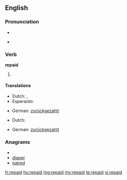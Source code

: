 ==English==

===Pronunciation===
* {{IPA|/ɻiˈpeɪd/}}
* {{audio|En-us-repaid.ogg|Audio (US)}}
*: {{rhymes|eɪd}}

===Verb===
'''repaid'''

# {{past of|[[repay]]}}

====Translations====
{{trans-top|past tense of repay}}
* Dutch: {{t+|nl|de}}, {{t+|nl|den}}
* Esperanto: {{t-|eo|is|xs=Esperanto}}
{{trans-mid}}
* German: [[zurückgezahlt]]
{{trans-bottom}}
{{trans-top|past participle of repay}}
* Dutch: {{t+|nl|ge}}
{{trans-mid}}
* German: [[zurückgezahlt]]
{{trans-bottom}}

===Anagrams===
* {{alphagram|adeipr}}
* [[diaper#English|diaper]]
* [[paired#English|paired]]

[[fr:repaid]]
[[hu:repaid]]
[[mg:repaid]]
[[my:repaid]]
[[te:repaid]]
[[vi:repaid]]